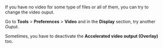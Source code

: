 {{howto|modify your video output}}

If you have no video for some type of files or all of them, you can try to change the video ouput.

Go to '''Tools''' &gt; '''Preferences''' &gt; '''Video''' and in the '''Display''' section, try another ''Ouput''.

Sometimes, you have to deactivate the '''Accelerated video output (Overlay)''' too.

<br> 

{{VSG}}